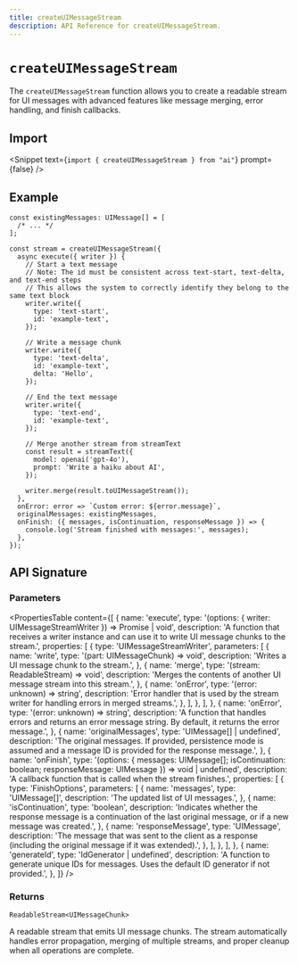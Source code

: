 ```yaml
---
title: createUIMessageStream
description: API Reference for createUIMessageStream.
---
```


# `createUIMessageStream`

The `createUIMessageStream` function allows you to create a readable stream for UI messages with advanced features like message merging, error handling, and finish callbacks.

## Import

<Snippet text={`import { createUIMessageStream } from "ai"`} prompt={false} />

## Example

```tsx
const existingMessages: UIMessage[] = [
  /* ... */
];

const stream = createUIMessageStream({
  async execute({ writer }) {
    // Start a text message
    // Note: The id must be consistent across text-start, text-delta, and text-end steps
    // This allows the system to correctly identify they belong to the same text block
    writer.write({
      type: 'text-start',
      id: 'example-text',
    });

    // Write a message chunk
    writer.write({
      type: 'text-delta',
      id: 'example-text',
      delta: 'Hello',
    });

    // End the text message
    writer.write({
      type: 'text-end',
      id: 'example-text',
    });

    // Merge another stream from streamText
    const result = streamText({
      model: openai('gpt-4o'),
      prompt: 'Write a haiku about AI',
    });

    writer.merge(result.toUIMessageStream());
  },
  onError: error => `Custom error: ${error.message}`,
  originalMessages: existingMessages,
  onFinish: ({ messages, isContinuation, responseMessage }) => {
    console.log('Stream finished with messages:', messages);
  },
});
```

## API Signature

### Parameters

<PropertiesTable
  content={[
    {
      name: 'execute',
      type: '(options: { writer: UIMessageStreamWriter }) => Promise<void> | void',
      description:
        'A function that receives a writer instance and can use it to write UI message chunks to the stream.',
      properties: [
        {
          type: 'UIMessageStreamWriter',
          parameters: [
            {
              name: 'write',
              type: '(part: UIMessageChunk) => void',
              description: 'Writes a UI message chunk to the stream.',
            },
            {
              name: 'merge',
              type: '(stream: ReadableStream<UIMessageChunk>) => void',
              description:
                'Merges the contents of another UI message stream into this stream.',
            },
            {
              name: 'onError',
              type: '(error: unknown) => string',
              description:
                'Error handler that is used by the stream writer for handling errors in merged streams.',
            },
          ],
        },
      ],
    },
    {
      name: 'onError',
      type: '(error: unknown) => string',
      description:
        'A function that handles errors and returns an error message string. By default, it returns the error message.',
    },
    {
      name: 'originalMessages',
      type: 'UIMessage[] | undefined',
      description:
        'The original messages. If provided, persistence mode is assumed and a message ID is provided for the response message.',
    },
    {
      name: 'onFinish',
      type: '(options: { messages: UIMessage[]; isContinuation: boolean; responseMessage: UIMessage }) => void | undefined',
      description:
        'A callback function that is called when the stream finishes.',
      properties: [
        {
          type: 'FinishOptions',
          parameters: [
            {
              name: 'messages',
              type: 'UIMessage[]',
              description: 'The updated list of UI messages.',
            },
            {
              name: 'isContinuation',
              type: 'boolean',
              description:
                'Indicates whether the response message is a continuation of the last original message, or if a new message was created.',
            },
            {
              name: 'responseMessage',
              type: 'UIMessage',
              description:
                'The message that was sent to the client as a response (including the original message if it was extended).',
            },
          ],
        },
      ],
    },
    {
      name: 'generateId',
      type: 'IdGenerator | undefined',
      description:
        'A function to generate unique IDs for messages. Uses the default ID generator if not provided.',
    },
  ]}
/>

### Returns

`ReadableStream<UIMessageChunk>`

A readable stream that emits UI message chunks. The stream automatically handles error propagation, merging of multiple streams, and proper cleanup when all operations are complete.
